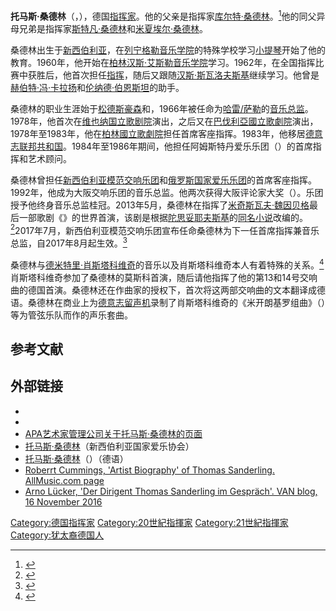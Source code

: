 {{Refimprove|time=2020-07-17T01:44:20+00:00}}
{{NoteTA
|G1=People
}}
{{Infobox musical artist
|name          = 托马斯·桑德林
|image         = Thomas Sanderling.jpg
|caption       = 
|background    = non_vocal_instrumentalist
|birth_date    = {{birth date and age|1942|10|2}}
|birth_place   = {{flag|苏联}}[[新西伯利亚|新西伯利亚]]
|alma_mater    = [[圣彼得堡音乐学院|列宁格勒音乐学院]]
|instrument    = 
|genre         = [[古典音乐|古典音乐]]
|occupation    = [[指挥家|指挥家]]
|years_active  = 
|label         = [[索尼音樂娛樂|索尼BMG]]，[[德意志留声机|德意志留声机]]
}}
'''托马斯·桑德林'''（{{lang-de|Thomas Sanderling}}，{{bd|1942年|10月2日}}），德国[[指挥家|指挥家]]。他的父亲是指挥家[[库尔特·桑德林|库尔特·桑德林]]。<ref>{{cite web|last=Morgenstern|first=Martin|title='Geistreich-souverän, ein treuer Freund, als Dirigent mit einem Hang zum Despotischen' – Thomas und Michael Sanderling im Gespräch|url=http://www.musik-in-dresden.de/2012/09/19/kurt-sanderling-100|work=Musik in Dresden|date=2012-09-19|accessdate=2012-09-25|archive-date=2020-09-28|archive-url=https://web.archive.org/web/20200928044501/https://www.musik-in-dresden.de/2012/09/19/kurt-sanderling-100/|dead-url=no}}</ref>他的同父异母兄弟是指挥家[[斯特凡·桑德林|斯特凡·桑德林]]和[[米夏埃尔·桑德林|米夏埃尔·桑德林]]。

桑德林出生于[[新西伯利亚|新西伯利亚]]，在[[圣彼得堡音乐学院|列宁格勒音乐学院]]的特殊学校学习[[小提琴|小提琴]]开始了他的教育。1960年，他开始在[[柏林汉斯·艾斯勒音乐学院|柏林汉斯·艾斯勒音乐学院]]学习。1962年，在全国指挥比赛中获胜后，他首次担任[[指挥家|指挥]]，随后又跟随[[汉斯·斯瓦洛夫斯基|汉斯·斯瓦洛夫斯基]]继续学习。他曾是[[赫伯特·冯·卡拉扬|赫伯特·冯·卡拉扬]]和[[伦纳德·伯恩斯坦|伦纳德·伯恩斯坦]]的助手。

桑德林的职业生涯始于[[松德斯豪森|松德斯豪森]]和{{tsl|de|Reichenbach (Thüringen)|赖兴巴赫 (图林根州)|赖兴巴赫}}，1966年被任命为[[萨勒河畔哈雷|哈雷/萨勒]]的[[音乐总监|音乐总监]]。1978年，他首次在[[维也纳国立歌剧院|维也纳国立歌剧院]]演出，之后又在[[巴伐利亞國立歌劇院|巴伐利亞國立歌劇院]]演出，1978年至1983年，他在[[柏林國立歌劇院|柏林國立歌劇院]]担任首席客座指挥。1983年，他移居[[德国|德意志联邦共和国]]。1984年至1986年期间，他担任阿姆斯特丹爱乐乐团（{{lang-nl|Amsterdam Philharmonisch Orkest}}）的首席指挥和艺术顾问。

桑德林曾担任[[新西伯利亚模范交响乐团|新西伯利亚模范交响乐团]]和[[俄罗斯国家爱乐乐团|俄罗斯国家爱乐乐团]]的首席客座指挥。1992年，他成为大阪交响乐团的音乐总监。他两次获得大阪评论家大奖（{{lang-en|Grand Prix of Osaka critics' prize}}）。乐团授予他终身音乐总监桂冠。2013年5月，桑德林在{{tsl|en|Mannheim National Theatre|曼海姆国家剧院}}指挥了[[米奇斯瓦夫·魏因贝格|米奇斯瓦夫·魏因贝格]]最后一部歌剧《{{tsl|en|The Idiot (opera)|白痴 (歌剧)|白痴}}》的世界首演，该剧是根据[[費奧多爾·米哈伊洛維奇·陀思妥耶夫斯基|陀思妥耶夫斯基]]的[[白痴_(小说)|同名小说]]改编的。<ref>{{cite news | author=Eleonore Büning | title=Überwältigende Schönheit | url=https://www.faz.net/aktuell/feuilleton/buehne-und-konzert/oper-der-idiot-in-mannheim-ueberwaeltigende-schoenheit-12180321.html | work=Frankfurter Allegemeine | date=2013-05-13 | accessdate=2017-07-09 | archive-date=2021-01-17 | archive-url=https://web.archive.org/web/20210117173407/https://www.faz.net/aktuell/feuilleton/buehne-und-konzert/oper-der-idiot-in-mannheim-ueberwaeltigende-schoenheit-12180321.html | dead-url=no }}</ref>2017年7月，新西伯利亚模范交响乐团宣布任命桑德林为下一任首席指挥兼音乐总监，自2017年8月起生效。<ref>{{cite press release | url=http://www.classicalsource.com/db_control/db_news.php?id=4684 | title=Thomas Sanderling new appointment in Novosibirsk | publisher=Novosibirsk Philharmonic Orchestra | date=2017-07-03 | accessdate=2017-07-09 | archive-date=2020-07-16 | archive-url=https://web.archive.org/web/20200716071948/http://www.classicalsource.com/db_control/db_news.php?id=4684 | dead-url=no }}</ref>

桑德林与[[德米特里·德米特里耶维奇·肖斯塔科维奇|德米特里·肖斯塔科维奇]]的音乐以及肖斯塔科维奇本人有着特殊的关系。<ref>{{cite news|last=Prochnow|first=Stephanie|title=Schostakowitsch gab mir Partituren|url=http://www.aktuell.ru/russland/kultur/%E2%80%9Eschostakowitsch_gab_mir_partituren%E2%80%9C_285.html|accessdate=2012-10-09|newspaper=Russland aktuell|archive-date=2020-07-16|archive-url=https://web.archive.org/web/20200716041206/http://www.aktuell.ru/russland/kultur/%E2%80%9Eschostakowitsch_gab_mir_partituren%E2%80%9C_285.html|dead-url=no}}</ref>肖斯塔科维奇参加了桑德林的莫斯科首演，随后请他指挥了他的第13和14号交响曲的德国首演。桑德林还在作曲家的授权下，首次将这两部交响曲的文本翻译成德语。桑德林在商业上为[[德意志留声机|德意志留声机]]录制了肖斯塔科维奇的《米开朗基罗组曲》（{{lang-en|''Michelangelo Suite''}}）等为管弦乐队而作的声乐套曲。

== 参考文献 ==
{{reflist}}

== 外部链接 ==
* {{DNB portal|12373861X}}
* {{Allmusic|id=mn0002269321}}
* [http://www.apaartistsmanagement.com/thomassanderling.html APA艺术家管理公司关于托马斯·桑德林的页面] {{Wayback|url=http://www.apaartistsmanagement.com/thomassanderling.html |date=20191102192736 }}
* [https://archive.is/20130417180427/http://www.philharmonia-nsk.ru/en/collectives/47/thomas-sanderling/ 托马斯·桑德林]（新西伯利亚国家爱乐协会）
* [http://www.klassik-heute.com/kh/6kuenstler/bio_i_11126.shtml%20 托马斯·桑德林]（{{lang-de|Klassik Heute}}）（德语）
* [http://www.allmusic.com/artist/thomas-sanderling-mn0002269321 Roberrt Cummings, 'Artist Biography' of Thomas Sanderling. AllMusic.com page] {{Wayback|url=http://www.allmusic.com/artist/thomas-sanderling-mn0002269321 |date=20210201144338 }}
* [https://van.atavist.com/thomas-sanderling Arno Lücker, 'Der Dirigent Thomas Sanderling im Gespräch'.  VAN blog, 16 November 2016]

{{Authority control}}

{{DEFAULTSORT:Sanderling, Thomas}}
[[Category:德国指挥家|Category:德国指挥家]]
[[Category:20世紀指揮家|Category:20世紀指揮家]]
[[Category:21世紀指揮家|Category:21世紀指揮家]]
[[Category:犹太裔德国人|Category:犹太裔德国人]]